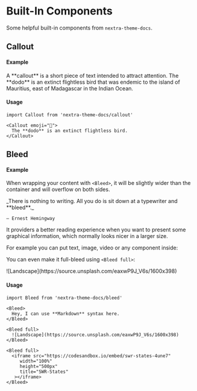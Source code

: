 # Built-In Components

Some helpful built-in components from `nextra-theme-docs`.

## Callout


#### Example

<Callout>
  A **callout** is a short piece of text intended to attract attention.
</Callout>

<Callout emoji="🦤">
  The **dodo** is an extinct flightless bird that was endemic to the island of Mauritius, east of Madagascar in the Indian Ocean.
</Callout>

#### Usage

```mdx
import Callout from 'nextra-theme-docs/callout'

<Callout emoji="🦤">
  The **dodo** is an extinct flightless bird.
</Callout>
```

## Bleed


#### Example

When wrapping your content with `<Bleed>`, it will be slightly wider than the container
and will overflow on both sides.

<Bleed>
  <div style={{ border: '1px solid #888', padding: '4rem 2.5rem', textAlign: 'center' }}>
    _There is nothing to writing. All you do is sit down at a typewriter and **bleed**._

    — Ernest Hemingway
  </div>
</Bleed>

It providers a better reading experience when you want to present some graphical information, which normally
looks nicer in a larger size.

For example you can put text, image, video or any component inside:


You can even make it full-bleed using `<Bleed full>`:

<Bleed full>
  ![Landscape](https://source.unsplash.com/eaxwP9J_V6s/1600x398)
</Bleed>

#### Usage

```mdx
import Bleed from 'nextra-theme-docs/bleed'

<Bleed>
  Hey, I can use **Markdown** syntax here.
</Bleed>

<Bleed full>
  ![Landscape](https://source.unsplash.com/eaxwP9J_V6s/1600x398)
</Bleed>

<Bleed full>
  <iframe src="https://codesandbox.io/embed/swr-states-4une7"
     width="100%"
     height="500px"
     title="SWR-States"
   ></iframe>
</Bleed>
```
